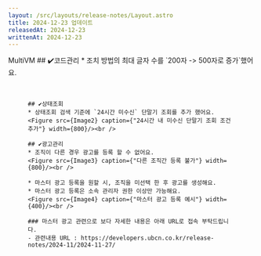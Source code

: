 ```yaml
---
layout: /src/layouts/release-notes/Layout.astro
title: 2024-12-23 업데이트
releasedAt: 2024-12-23
writtenAt: 2024-12-23
---
```



<Frame>
    <Badge style={'web'}>MultiVM</Badge>
    ## ✔️코드관리
    * 조치 방법의 최대 글자 수를 `200자 -> 500자로 증가`했어요.
    <Figure src={Image1} caption={"조치 방법 최대 글자수 증가"} width={400}/><br />

    ## ✔️상태조회
    * 상태조회 검색 기준에 `24시간 미수신` 단말기 조회를 추가 했어요.
    <Figure src={Image2} caption={"24시간 내 미수신 단말기 조회 조건 추가"} width={800}/><br />

    ## ✔️광고관리
    * 조직이 다른 경우 광고를 등록 할 수 없어요.
    <Figure src={Image3} caption={"다른 조직간 등록 불가"} width={800}/><br />

    * 마스터 광고 등록을 원할 시, 조직을 미선택 한 후 광고를 생성해요.
    * 마스터 광고 등록은 소속 관리자 권한 이상만 가능해요.
    <Figure src={Image4} caption={"마스터 광고 등록 예시"} width={400}/><br />

    ### 마스터 광고 관련으로 보다 자세한 내용은 아래 URL로 접속 부탁드립니다.
    - 관련내용 URL : https://developers.ubcn.co.kr/release-notes/2024-11/2024-11-27/

</Frame>